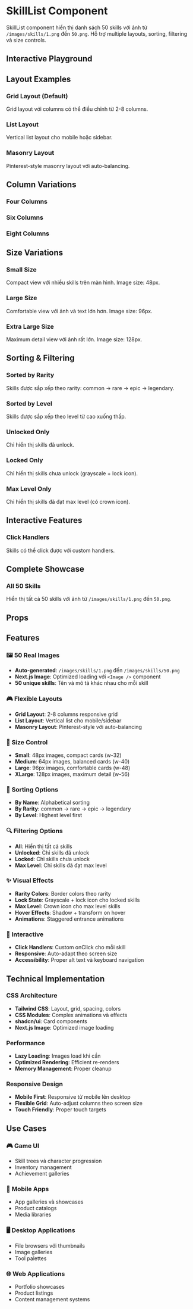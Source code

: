 
<Meta of={SkillListStories} />

# SkillList Component

SkillList component hiển thị danh sách 50 skills với ảnh từ `/images/skills/1.png` đến `50.png`. Hỗ trợ multiple layouts, sorting, filtering và size controls.

## Interactive Playground

<Canvas of={SkillListStories.Default} />

<Controls of={SkillListStories.Default} />

## Layout Examples

### Grid Layout (Default)

Grid layout với columns có thể điều chỉnh từ 2-8 columns.

<Canvas of={SkillListStories.GridLayout} />

### List Layout

Vertical list layout cho mobile hoặc sidebar.

<Canvas of={SkillListStories.ListLayout} />

### Masonry Layout

Pinterest-style masonry layout với auto-balancing.

<Canvas of={SkillListStories.MasonryLayout} />

## Column Variations

### Four Columns

<Canvas of={SkillListStories.FourColumns} />

### Six Columns

<Canvas of={SkillListStories.SixColumns} />

### Eight Columns

<Canvas of={SkillListStories.EightColumns} />

## Size Variations

### Small Size

Compact view với nhiều skills trên màn hình. Image size: 48px.

<Canvas of={SkillListStories.SmallSize} />

### Large Size

Comfortable view với ảnh và text lớn hơn. Image size: 96px.

<Canvas of={SkillListStories.LargeSize} />

### Extra Large Size

Maximum detail view với ảnh rất lớn. Image size: 128px.

<Canvas of={SkillListStories.XLargeSize} />

## Sorting & Filtering

### Sorted by Rarity

Skills được sắp xếp theo rarity: common → rare → epic → legendary.

<Canvas of={SkillListStories.SortedByRarity} />

### Sorted by Level

Skills được sắp xếp theo level từ cao xuống thấp.

<Canvas of={SkillListStories.SortedByLevel} />

### Unlocked Only

Chỉ hiển thị skills đã unlock.

<Canvas of={SkillListStories.UnlockedOnly} />

### Locked Only

Chỉ hiển thị skills chưa unlock (grayscale + lock icon).

<Canvas of={SkillListStories.LockedOnly} />

### Max Level Only

Chỉ hiển thị skills đã đạt max level (có crown icon).

<Canvas of={SkillListStories.MaxLevelOnly} />

## Interactive Features

### Click Handlers

Skills có thể click được với custom handlers.

<Canvas of={SkillListStories.Interactive} />

## Complete Showcase

### All 50 Skills

Hiển thị tất cả 50 skills với ảnh từ `/images/skills/1.png` đến `50.png`.

<Canvas of={SkillListStories.AllSkills50} />

## Props

<Controls of={SkillListStories.Default} />

## Features

### 🖼️ **50 Real Images**

- **Auto-generated**: `/images/skills/1.png` đến `/images/skills/50.png`
- **Next.js Image**: Optimized loading với `<Image />` component
- **50 unique skills**: Tên và mô tả khác nhau cho mỗi skill

### 🎮 **Flexible Layouts**

- **Grid Layout**: 2-8 columns responsive grid
- **List Layout**: Vertical list cho mobile/sidebar
- **Masonry Layout**: Pinterest-style với auto-balancing

### 📏 **Size Control**

- **Small**: 48px images, compact cards (w-32)
- **Medium**: 64px images, balanced cards (w-40)
- **Large**: 96px images, comfortable cards (w-48)
- **XLarge**: 128px images, maximum detail (w-56)

### 🔄 **Sorting Options**

- **By Name**: Alphabetical sorting
- **By Rarity**: common → rare → epic → legendary
- **By Level**: Highest level first

### 🔍 **Filtering Options**

- **All**: Hiển thị tất cả skills
- **Unlocked**: Chỉ skills đã unlock
- **Locked**: Chỉ skills chưa unlock
- **Max Level**: Chỉ skills đã đạt max level

### ✨ **Visual Effects**

- **Rarity Colors**: Border colors theo rarity
- **Lock State**: Grayscale + lock icon cho locked skills
- **Max Level**: Crown icon cho max level skills
- **Hover Effects**: Shadow + transform on hover
- **Animations**: Staggered entrance animations

### 🎯 **Interactive**

- **Click Handlers**: Custom onClick cho mỗi skill
- **Responsive**: Auto-adapt theo screen size
- **Accessibility**: Proper alt text và keyboard navigation

## Technical Implementation

### CSS Architecture

- **Tailwind CSS**: Layout, grid, spacing, colors
- **CSS Modules**: Complex animations và effects
- **shadcn/ui**: Card components
- **Next.js Image**: Optimized image loading

### Performance

- **Lazy Loading**: Images load khi cần
- **Optimized Rendering**: Efficient re-renders
- **Memory Management**: Proper cleanup

### Responsive Design

- **Mobile First**: Responsive từ mobile lên desktop
- **Flexible Grid**: Auto-adjust columns theo screen size
- **Touch Friendly**: Proper touch targets

## Use Cases

### 🎮 **Game UI**

- Skill trees và character progression
- Inventory management
- Achievement galleries

### 📱 **Mobile Apps**

- App galleries và showcases
- Product catalogs
- Media libraries

### 🖥️ **Desktop Applications**

- File browsers với thumbnails
- Image galleries
- Tool palettes

### 🌐 **Web Applications**

- Portfolio showcases
- Product listings
- Content management systems
